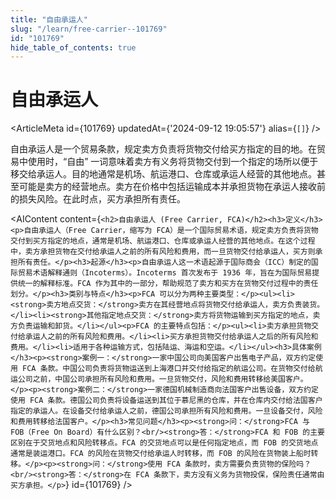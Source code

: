```yaml
---
title: "自由承运人"
slug: "/learn/free-carrier--101769"
id: "101769"
hide_table_of_contents: true
---
```



# 自由承运人

<ArticleMeta id={101769} updatedAt={'2024-09-12 19:05:57'} alias={`[]`} />
<div className='border-solid border-b border-t-0 my-4 border-[var(--ifm-color-gray-300)]' />

自由承运人是一个贸易条款，规定卖方负责将货物交付给买方指定的目的地。在贸易中使用时，“自由” 一词意味着卖方有义务将货物交付到一个指定的场所以便于移交给承运人。目的地通常是机场、航运港口、仓库或承运人经营的其他地点。甚至可能是卖方的经营地点。卖方在价格中包括运输成本并承担货物在承运人接收前的损失风险。在此时点，买方承担所有责任。

<AIContent content={`<h2>自由承运人 (Free Carrier, FCA)</h2><h3>定义</h3><p>自由承运人（Free Carrier，缩写为 FCA）是一个国际贸易术语，规定卖方负责将货物交付到买方指定的地点，通常是机场、航运港口、仓库或承运人经营的其他地点。在这个过程中，卖方承担货物在交付给承运人之前的所有风险和费用，而一旦货物交付给承运人，买方则承担所有责任。</p><h3>起源</h3><p>自由承运人这一术语起源于国际商会（ICC）制定的国际贸易术语解释通则（Incoterms）。Incoterms 首次发布于 1936 年，旨在为国际贸易提供统一的解释标准。FCA 作为其中的一部分，帮助规范了卖方和买方在货物交付过程中的责任划分。</p><h3>类别与特点</h3><p>FCA 可以分为两种主要类型：</p><ul><li><strong>卖方地点交货：</strong>卖方在其经营地点将货物交付给承运人，卖方负责装货。</li><li><strong>其他指定地点交货：</strong>卖方将货物运输到买方指定的地点，卖方负责运输和卸货。</li></ul><p>FCA 的主要特点包括：</p><ul><li>卖方承担货物交付给承运人之前的所有风险和费用。</li><li>买方承担货物交付给承运人之后的所有风险和费用。</li><li>适用于各种运输方式，包括陆运、海运和空运。</li></ul><h3>具体案例</h3><p><strong>案例一：</strong>一家中国公司向美国客户出售电子产品，双方约定使用 FCA 条款。中国公司负责将货物运送到上海港口并交付给指定的航运公司。在货物交付给航运公司之前，中国公司承担所有风险和费用。一旦货物交付，风险和费用转移给美国客户。</p><p><strong>案例二：</strong>一家德国机械制造商向法国客户出售设备，双方约定使用 FCA 条款。德国公司负责将设备运送到其位于慕尼黑的仓库，并在仓库内交付给法国客户指定的承运人。在设备交付给承运人之前，德国公司承担所有风险和费用。一旦设备交付，风险和费用转移给法国客户。</p><h3>常见问题</h3><p><strong>问：</strong>FCA 与 FOB（Free On Board）有什么区别？<br/><strong>答：</strong>FCA 和 FOB 的主要区别在于交货地点和风险转移点。FCA 的交货地点可以是任何指定地点，而 FOB 的交货地点通常是装运港口。FCA 的风险在货物交付给承运人时转移，而 FOB 的风险在货物装上船时转移。</p><p><strong>问：</strong>使用 FCA 条款时，卖方需要负责货物的保险吗？<br/><strong>答：</strong>在 FCA 条款下，卖方没有义务为货物投保，保险责任通常由买方承担。</p>`} id={101769} />
